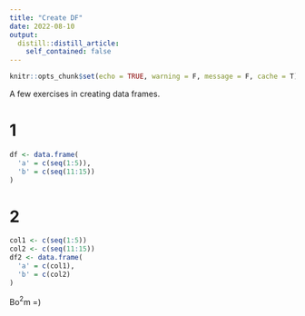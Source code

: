 ```yaml
---
title: "Create DF"
date: 2022-08-10
output:
  distill::distill_article:
    self_contained: false
---
```



```r
knitr::opts_chunk$set(echo = TRUE, warning = F, message = F, cache = T)
```

A few exercises in creating data frames. 

# 1

```r
df <- data.frame(
  'a' = c(seq(1:5)),
  'b' = c(seq(11:15))
)
```


# 2

```r

col1 <- c(seq(1:5))
col2 <- c(seq(11:15))
df2 <- data.frame(
  'a' = c(col1),
  'b' = c(col2)
)
```


Bo$^2$m =)